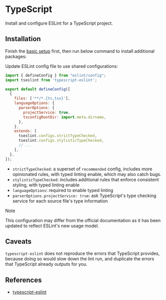
# TypeScript

Install and configure ESLint for a TypeScript project.


## Installation

Finish the [basic setup](../installation.mdx#basic-setup) first, then run below command to install additional packages:

<PackageManagerTabs command="install --save-dev typescript-eslint" />

Update ESLint config file to use shared configurations:

```js title="eslint.config.js" {7-12,14,15}
import { defineConfig } from "eslint/config";
import tseslint from 'typescript-eslint';

export default defineConfig([
  {
    files: ['**/*.{ts,tsx}'],
    languageOptions: {
      parserOptions: {
        projectService: true,
        tsconfigRootDir: import.meta.dirname,
      },
    },
    extends: [
      tseslint.configs.strictTypeChecked,
      tseslint.configs.stylisticTypeChecked,
      // ...
    ],
  },
]);
```
- `strictTypeChecked`: a superset of `recommended` config, includes more opinionated rules, with typed linting enable, which may also catch bugs.
- `stylisticTypeChecked`: includes additional rules that enforce consistent styling, with typed linting enable
- `languageOptions`: required to enable typed linting
- `parserOptions.projectService: true`: ask TypeScript's type checking service for each source file's type information

> [!NOTE]
> This configuration may differ from the official documentation as it has been updated to reflect ESLint's new usage model.


## Caveats

`typescript-eslint` does not reproduce the errors that TypeScript provides, because doing so would slow down the lint run, and duplicate the errors that TypeScript already outputs for you.


## References

- [typescript-eslint](https://typescript-eslint.io/getting-started/)